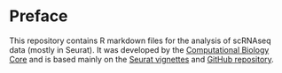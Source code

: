 # Preface {.unnumbered}

This repository contains R markdown files for the analysis of scRNAseq data (mostly in Seurat). It was developed by the [Computational Biology Core](http://cbc.brown.edu/) and is based mainly on the [Seurat vignettes](https://satijalab.org/seurat) and [GitHub repository](https://github.com/satijalab/seurat).
